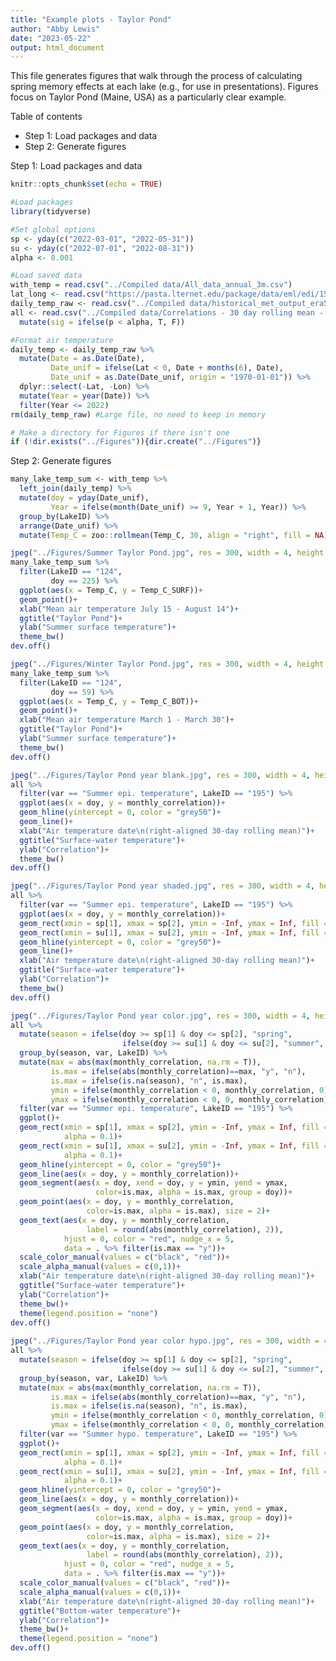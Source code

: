 ```yaml
---
title: "Example plots - Taylor Pond"
author: "Abby Lewis"
date: "2023-05-22"
output: html_document
---
```


This file generates figures that walk through the process of calculating spring memory effects at each lake (e.g., for use in presentations). Figures focus on Taylor Pond (Maine, USA) as a particularly clear example.

Table of contents

-   Step 1: Load packages and data
-   Step 2: Generate figures

Step 1: Load packages and data

```r
knitr::opts_chunk$set(echo = TRUE)

#Load packages
library(tidyverse)

#Set global options
sp <- yday(c("2022-03-01", "2022-05-31"))
su <- yday(c("2022-07-01", "2022-08-31"))
alpha <- 0.001

#Load saved data
with_temp = read.csv("../Compiled data/All_data_annual_3m.csv")
lat_long <- read.csv("https://pasta.lternet.edu/package/data/eml/edi/1530/1/fadd3eaa25b5fdd1fc4efba70e660579")
daily_temp_raw <- read.csv("../Compiled data/historical_met_output_era5_daily.csv")
all <- read.csv("../Compiled data/Correlations - 30 day rolling mean - surf bot.csv") %>%
  mutate(sig = ifelse(p < alpha, T, F))

#Format air temperature
daily_temp <- daily_temp_raw %>%
  mutate(Date = as.Date(Date),
         Date_unif = ifelse(Lat < 0, Date + months(6), Date),
         Date_unif = as.Date(Date_unif, origin = "1970-01-01")) %>%
  dplyr::select(-Lat, -Lon) %>%
  mutate(Year = year(Date)) %>%
  filter(Year <= 2022)
rm(daily_temp_raw) #Large file, no need to keep in memory

# Make a directory for Figures if there isn't one
if (!dir.exists("../Figures")){dir.create("../Figures")}
```

Step 2: Generate figures

```r
many_lake_temp_sum <- with_temp %>%
  left_join(daily_temp) %>%
  mutate(doy = yday(Date_unif),
         Year = ifelse(month(Date_unif) >= 9, Year + 1, Year)) %>%
  group_by(LakeID) %>%
  arrange(Date_unif) %>%
  mutate(Temp_C = zoo::rollmean(Temp_C, 30, align = "right", fill = NA))

jpeg("../Figures/Summer Taylor Pond.jpg", res = 300, width = 4, height = 4, units = "in")
many_lake_temp_sum %>%
  filter(LakeID == "124",
         doy == 225) %>%
  ggplot(aes(x = Temp_C, y = Temp_C_SURF))+
  geom_point()+
  xlab("Mean air temperature July 15 - August 14")+
  ggtitle("Taylor Pond")+
  ylab("Summer surface temperature")+
  theme_bw()
dev.off()

jpeg("../Figures/Winter Taylor Pond.jpg", res = 300, width = 4, height = 4, units = "in")
many_lake_temp_sum %>%
  filter(LakeID == "124",
         doy == 59) %>%
  ggplot(aes(x = Temp_C, y = Temp_C_BOT))+
  geom_point()+
  xlab("Mean air temperature March 1 - March 30")+
  ggtitle("Taylor Pond")+
  ylab("Summer surface temperature")+
  theme_bw()
dev.off()

jpeg("../Figures/Taylor Pond year blank.jpg", res = 300, width = 4, height = 3, units = "in")
all %>%
  filter(var == "Summer epi. temperature", LakeID == "195") %>%
  ggplot(aes(x = doy, y = monthly_correlation))+
  geom_hline(yintercept = 0, color = "grey50")+
  geom_line()+
  xlab("Air temperature date\n(right-aligned 30-day rolling mean)")+
  ggtitle("Surface-water temperature")+
  ylab("Correlation")+
  theme_bw()
dev.off()

jpeg("../Figures/Taylor Pond year shaded.jpg", res = 300, width = 4, height = 3, units = "in")
all %>%
  filter(var == "Summer epi. temperature", LakeID == "195") %>%
  ggplot(aes(x = doy, y = monthly_correlation))+
  geom_rect(xmin = sp[1], xmax = sp[2], ymin = -Inf, ymax = Inf, fill = "grey90", alpha = 0.1)+
  geom_rect(xmin = su[1], xmax = su[2], ymin = -Inf, ymax = Inf, fill = "grey90", alpha = 0.1)+
  geom_hline(yintercept = 0, color = "grey50")+
  geom_line()+
  xlab("Air temperature date\n(right-aligned 30-day rolling mean)")+
  ggtitle("Surface-water temperature")+
  ylab("Correlation")+
  theme_bw()
dev.off()

jpeg("../Figures/Taylor Pond year color.jpg", res = 300, width = 4, height = 3, units = "in")
all %>%
  mutate(season = ifelse(doy >= sp[1] & doy <= sp[2], "spring", 
                         ifelse(doy >= su[1] & doy <= su[2], "summer", NA))) %>%
  group_by(season, var, LakeID) %>%
  mutate(max = abs(max(monthly_correlation, na.rm = T)),
         is.max = ifelse(abs(monthly_correlation)==max, "y", "n"),
         is.max = ifelse(is.na(season), "n", is.max),
         ymin = ifelse(monthly_correlation < 0, monthly_correlation, 0),
         ymax = ifelse(monthly_correlation < 0, 0, monthly_correlation)) %>%
  filter(var == "Summer epi. temperature", LakeID == "195") %>%
  ggplot()+
  geom_rect(xmin = sp[1], xmax = sp[2], ymin = -Inf, ymax = Inf, fill = "grey90",
            alpha = 0.1)+
  geom_rect(xmin = su[1], xmax = su[2], ymin = -Inf, ymax = Inf, fill = "grey90", 
            alpha = 0.1)+
  geom_hline(yintercept = 0, color = "grey50")+
  geom_line(aes(x = doy, y = monthly_correlation))+
  geom_segment(aes(x = doy, xend = doy, y = ymin, yend = ymax, 
                   color=is.max, alpha = is.max, group = doy))+
  geom_point(aes(x = doy, y = monthly_correlation, 
                 color=is.max, alpha = is.max), size = 2)+
  geom_text(aes(x = doy, y = monthly_correlation, 
                 label = round(abs(monthly_correlation), 2)),
            hjust = 0, color = "red", nudge_x = 5,
            data = . %>% filter(is.max == "y"))+
  scale_color_manual(values = c("black", "red"))+
  scale_alpha_manual(values = c(0,1))+
  xlab("Air temperature date\n(right-aligned 30-day rolling mean)")+
  ggtitle("Surface-water temperature")+
  ylab("Correlation")+
  theme_bw()+
  theme(legend.position = "none")
dev.off()
  
jpeg("../Figures/Taylor Pond year color hypo.jpg", res = 300, width = 4, height = 3, units = "in")
all %>%
  mutate(season = ifelse(doy >= sp[1] & doy <= sp[2], "spring", 
                         ifelse(doy >= su[1] & doy <= su[2], "summer", NA))) %>%
  group_by(season, var, LakeID) %>%
  mutate(max = abs(max(monthly_correlation, na.rm = T)),
         is.max = ifelse(abs(monthly_correlation)==max, "y", "n"),
         is.max = ifelse(is.na(season), "n", is.max),
         ymin = ifelse(monthly_correlation < 0, monthly_correlation, 0),
         ymax = ifelse(monthly_correlation < 0, 0, monthly_correlation)) %>%
  filter(var == "Summer hypo. temperature", LakeID == "195") %>%
  ggplot()+
  geom_rect(xmin = sp[1], xmax = sp[2], ymin = -Inf, ymax = Inf, fill = "grey90",
            alpha = 0.1)+
  geom_rect(xmin = su[1], xmax = su[2], ymin = -Inf, ymax = Inf, fill = "grey90", 
            alpha = 0.1)+
  geom_hline(yintercept = 0, color = "grey50")+
  geom_line(aes(x = doy, y = monthly_correlation))+
  geom_segment(aes(x = doy, xend = doy, y = ymin, yend = ymax, 
                   color=is.max, alpha = is.max, group = doy))+
  geom_point(aes(x = doy, y = monthly_correlation, 
                 color=is.max, alpha = is.max), size = 2)+
  geom_text(aes(x = doy, y = monthly_correlation, 
                 label = round(abs(monthly_correlation), 2)),
            hjust = 0, color = "red", nudge_x = 5,
            data = . %>% filter(is.max == "y"))+
  scale_color_manual(values = c("black", "red"))+
  scale_alpha_manual(values = c(0,1))+
  xlab("Air temperature date\n(right-aligned 30-day rolling mean)")+
  ggtitle("Bottom-water temperature")+
  ylab("Correlation")+
  theme_bw()+
  theme(legend.position = "none")
dev.off()
```
